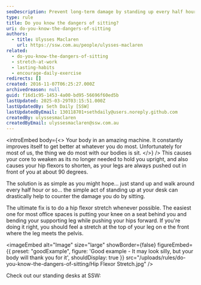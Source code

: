 ```yaml
---
seoDescription: Prevent long-term damage by standing up every half hour and stretching your hip flexors to counteract the negative effects of sitting.
type: rule
title: Do you know the dangers of sitting?
uri: do-you-know-the-dangers-of-sitting
authors:
  - title: Ulysses Maclaren
    url: https://ssw.com.au/people/ulysses-maclaren
related:
  - do-you-know-the-dangers-of-sitting
  - stretch-at-work
  - lasting-habits
  - encourage-daily-exercise
redirects: []
created: 2016-11-07T06:25:27.000Z
archivedreason: null
guid: f16d1c95-1453-4a00-bd95-56696f60ed5b
lastUpdated: 2025-03-29T03:15:51.000Z
lastUpdatedBy: Seth Daily [SSW]
lastUpdatedByEmail: 130118701+sethdaily@users.noreply.github.com
createdBy: ulyssesmaclaren
createdByEmail: ulyssesmaclaren@ssw.com.au
---
```


<introEmbed
  body={<>
Your body in an amazing machine. It constantly improves itself to get better at whatever you do most. Unfortunately for most of us, the thing we do most with our bodies is sit.
  </>}
/>
This causes your core to weaken as its no longer needed to hold you upright, and also causes your hip flexors to shorten, as your legs are always pushed out in front of you at about 90 degrees.

The solution is as simple as you might hope... just stand up and walk around every half hour or so... the simple act of standing up at your desk can drastically help to counter the damage you do by sitting.

The ultimate fix is to do a hip flexor stretch whenever possible. The easiest one for most office spaces is putting your knee on a seat behind you and bending your supporting leg while pushing your hips forward. If you're doing it right, you should feel a stretch at the top of your leg on e the front where the leg meets the pelvis.

<imageEmbed
  alt="Image"
  size="large"
  showBorder={false}
  figureEmbed={{
    preset: "goodExample",
    figure: 'Good example - It may look silly, but your body will thank you for it',
    shouldDisplay: true
  }}
  src="/uploads/rules/do-you-know-the-dangers-of-sitting/Hip Flexor Stretch.jpg"
/>

Check out our standing desks at SSW:

<youtubeEmbed url="https://www.youtube.com/watch?v=YrnBb7lIsmk" description="" />
